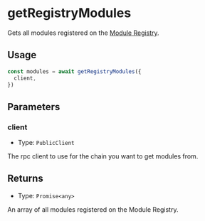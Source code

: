 # getRegistryModules

Gets all modules registered on the [Module Registry](/module-registry).

## Usage

```typescript copy
const modules = await getRegistryModules({
  client,
})
```

## Parameters

### client

- Type: `PublicClient`

The rpc client to use for the chain you want to get modules from.

## Returns

- Type: `Promise<any>`

An array of all modules registered on the Module Registry.
